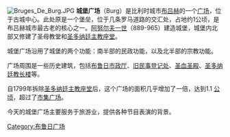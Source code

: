 [[Image:Bruges_De_Burg.JPG|thumb]]
'''城堡广场'''（Burg）是比利时城市[[布吕赫|布吕赫]]的一个[[广场|广场]]，位于古城中心。此处原是一个堡垒，位于几条罗马道路的交汇处，占地约1公顷，是布吕赫城市最古老的核心之一。[[阿努尔夫一世|阿努尔夫一世]]（889-965）建造城堡，城堡内北部又修建了圣母教堂和[[圣多纳廷主教座堂|圣多纳廷主教座堂]]。

城堡广场沿用了城堡的两个功能：南半部的民政功能，以及北半部的宗教功能。

广场周围是一些历史建筑，包括[[布鲁日市政厅|布鲁日市政厅]]、[[旧民事登记处|旧民事登记处]]、[[圣血圣殿|圣血圣殿]]、[[圣多纳廷教长楼|圣多纳廷教长楼]]等。

自1799年拆除[[圣多纳廷主教座堂|圣多纳廷主教座堂]]后，这个广场的面积几乎增加了一倍，达到1.1 [[公顷|公顷]]，超过了[[市集广场_(布吕赫)|市集广场]]。

今天的城堡广场主要服务于旅游业，提供各种节目表演的背景。

{{commonscat|Burg (Brugge)}}

[[Category:布鲁日广场|Category:布鲁日广场]]